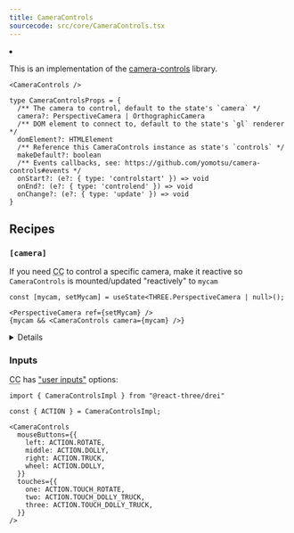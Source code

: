 ```yaml
---
title: CameraControls
sourcecode: src/core/CameraControls.tsx
---
```


<Grid cols={4}>
  <li>
    <Codesandbox id="sew669" />
  </li>
</Grid>

This is an implementation of the [camera-controls](https://github.com/yomotsu/camera-controls) library.

```tsx
<CameraControls />
```

```tsx
type CameraControlsProps = {
  /** The camera to control, default to the state's `camera` */
  camera?: PerspectiveCamera | OrthographicCamera
  /** DOM element to connect to, default to the state's `gl` renderer */
  domElement?: HTMLElement
  /** Reference this CameraControls instance as state's `controls` */
  makeDefault?: boolean
  /** Events callbacks, see: https://github.com/yomotsu/camera-controls#events */
  onStart?: (e?: { type: 'controlstart' }) => void
  onEnd?: (e?: { type: 'controlend' }) => void
  onChange?: (e?: { type: 'update' }) => void
}
```

## Recipes

### `[camera]`

If you need <abbr title="CameraControls">CC</abbr> to control a specific camera, make it reactive so `CameraControls` is mounted/updated "reactively" to `mycam`

```tsx
const [mycam, setMycam] = useState<THREE.PerspectiveCamera | null>();

<PerspectiveCamera ref={setMycam} />
{mycam && <CameraControls camera={mycam} />}
```

<details>
  
see: https://github.com/pmndrs/drei/blob/ca4e69c33e5b2eae9ad327c7319dda46de7fd4ae/src/core/CameraControls.tsx#L79-L82

</details>

### Inputs

<abbr title="CameraControls">CC</abbr> has ["user inputs"](https://yomotsu.github.io/camera-controls/#md:user-input-config) options:

```tsx
import { CameraControlsImpl } from "@react-three/drei"

const { ACTION } = CameraControlsImpl;

<CameraControls
  mouseButtons={{
    left: ACTION.ROTATE,
    middle: ACTION.DOLLY,
    right: ACTION.TRUCK,
    wheel: ACTION.DOLLY,
  }}
  touches={{
    one: ACTION.TOUCH_ROTATE,
    two: ACTION.TOUCH_DOLLY_TRUCK,
    three: ACTION.TOUCH_DOLLY_TRUCK,
  }}
/>
```
